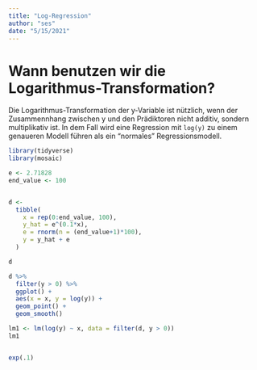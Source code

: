 ```yaml
---
title: "Log-Regression"
author: "ses"
date: "5/15/2021"
---
```



# Wann benutzen wir die Logarithmus-Transformation?

Die Logarithmus-Transformation der y-Variable ist nützlich, wenn der Zusammennhang zwischen y und den Prädiktoren nicht additiv, sondern multiplikativ ist. In dem Fall wird eine Regression mit `log(y)` zu einem genaueren Modell führen als ein "normales" Regressionsmodell.

```r
library(tidyverse)
library(mosaic)
```




```r
e <- 2.71828
end_value <- 100


d <- 
  tibble(
    x = rep(0:end_value, 100),
    y_hat = e^(0.1*x),
    e = rnorm(n = (end_value+1)*100),
    y = y_hat + e
  )

d
```



```r
d %>% 
  filter(y > 0) %>% 
  ggplot() +
  aes(x = x, y = log(y)) +
  geom_point() +
  geom_smooth()
```


```r
lm1 <- lm(log(y) ~ x, data = filter(d, y > 0))
lm1


exp(.1)
```


